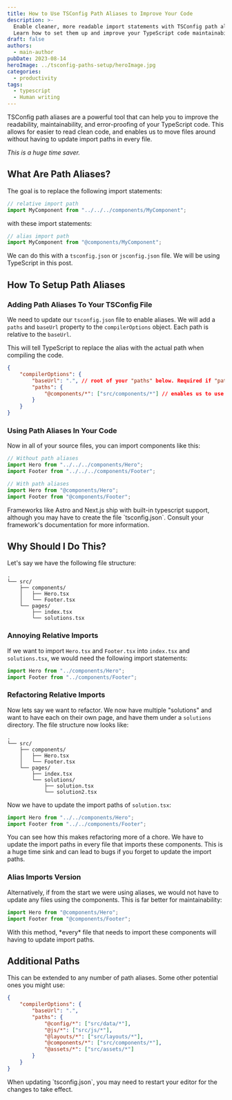 ```yaml
---
title: How to Use TSConfig Path Aliases to Improve Your Code
description: >-
  Enable cleaner, more readable import statements with TSConfig path aliases.
  Learn how to set them up and improve your TypeScript code maintainability.
draft: false
authors:
  - main-author
pubDate: 2023-08-14
heroImage: ../tsconfig-paths-setup/heroImage.jpg
categories:
  - productivity
tags:
  - typescript
  - Human writing
---
```


TSConfig path aliases are a powerful tool that can help you to improve the readability, maintainability, and error-proofing of your TypeScript code. This allows for easier to read clean code, and enables us to move files around without having to update import paths in every file.

_This is a huge time saver._

## What Are Path Aliases?

The goal is to replace the following import statements:

```ts
// relative import path
import MyComponent from "../../../components/MyComponent";
```

with these import statements:

```ts
// alias import path
import MyComponent from "@components/MyComponent";
```

We can do this with a `tsconfig.json` or `jsconfig.json` file. We will be using TypeScript in this post.

## How To Setup Path Aliases

### Adding Path Aliases To Your TSConfig File

We need to update our `tsconfig.json` file to enable aliases. We will add a `paths` and `baseUrl` property to the `compilerOptions` object. Each path is relative to the `baseUrl`.

This will tell TypeScript to replace the alias with the actual path when compiling the code.

```json
{
	"compilerOptions": {
		"baseUrl": ".", // root of your "paths" below. Required if "paths" is defined
		"paths": {
			"@components/*": ["src/components/*"] // enables us to use @components/MyComponent
		}
	}
}
```

### Using Path Aliases In Your Code

Now in all of your source files, you can import components like this:

```ts
// Without path aliases
import Hero from "../../../components/Hero";
import Footer from "../../../components/Footer";

// With path aliases
import Hero from "@components/Hero";
import Footer from "@components/Footer";
```

<Admonition variant="info">
	Frameworks like Astro and Next.js ship with built-in typescript support,
	although you may have to create the file `tsconfig.json`. Consult your
	framework's documentation for more information.
</Admonition>

## Why Should I Do This?

Let's say we have the following file structure:

```
.
└── src/
    ├── components/
    │   ├── Hero.tsx
    │   └── Footer.tsx
    └── pages/
        ├── index.tsx
        └── solutions.tsx
```

### Annoying Relative Imports

If we want to import `Hero.tsx` and `Footer.tsx` into `index.tsx` and `solutions.tsx`, we would need the following import statements:

```ts
import Hero from "../components/Hero";
import Footer from "../components/Footer";
```

### Refactoring Relative Imports

Now lets say we want to refactor. We now have multiple "solutions" and want to have each on their own page, and have them under a `solutions` directory. The file structure now looks like:

```
.
└── src/
    ├── components/
    │   ├── Hero.tsx
    │   └── Footer.tsx
    └── pages/
        ├── index.tsx
        └── solutions/
            ├── solution.tsx
            └── solution2.tsx
```

Now we have to update the import paths of `solution.tsx`:

```ts
import Hero from "../../components/Hero";
import Footer from "../../components/Footer";
```

You can see how this makes refactoring more of a chore. We have to update the import paths in every file that imports these components. This is a huge time sink and can lead to bugs if you forget to update the import paths.

### Alias Imports Version

Alternatively, if from the start we were using aliases, we would not have to update any files using the components. This is far better for maintainability:

```ts
import Hero from "@components/Hero";
import Footer from "@components/Footer";
```

<Admonition variant="info">
	With this method, *every* file that needs to import these components will
	having to update import paths.
</Admonition>

## Additional Paths

This can be extended to any number of path aliases. Some other potential ones you might use:

```json
{
	"compilerOptions": {
		"baseUrl": ".",
		"paths": {
			"@config/*": ["src/data/*"],
			"@js/*": ["src/js/*"],
			"@layouts/*": ["src/layouts/*"],
			"@components/*": ["src/components/*"],
			"@assets/*": ["src/assets/*"]
		}
	}
}
```

<Admonition variant="tip">
	When updating `tsconfig.json`, you may need to restart your editor for the
	changes to take effect.
</Admonition>